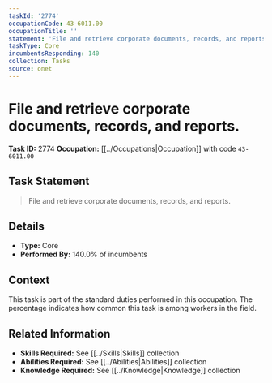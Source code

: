 ```yaml
---
taskId: '2774'
occupationCode: 43-6011.00
occupationTitle: ''
statement: 'File and retrieve corporate documents, records, and reports.'
taskType: Core
incumbentsResponding: 140
collection: Tasks
source: onet
---
```

# File and retrieve corporate documents, records, and reports.

**Task ID:** 2774
**Occupation:** [[../Occupations|Occupation]] with code `43-6011.00`

## Task Statement

> File and retrieve corporate documents, records, and reports.

## Details

- **Type:** Core
- **Performed By:** 140.0% of incumbents

## Context

This task is part of the standard duties performed in this occupation. The percentage indicates how common this task is among workers in the field.

## Related Information

- **Skills Required:** See [[../Skills|Skills]] collection
- **Abilities Required:** See [[../Abilities|Abilities]] collection
- **Knowledge Required:** See [[../Knowledge|Knowledge]] collection
